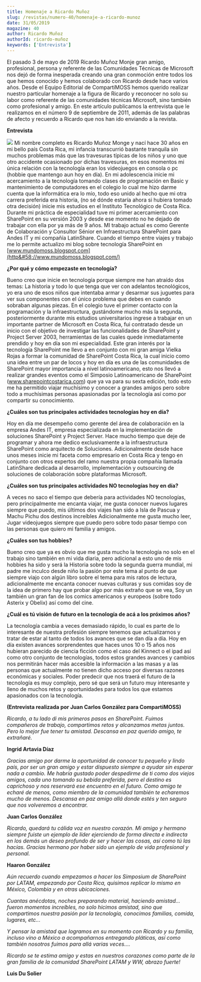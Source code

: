 ```yaml
---
title: Homenaje a Ricardo Muñoz
slug: /revistas/numero-40/homenaje-a-ricardo-munoz
date: 31/05/2019
magazine: 40
author: Ricardo Muñoz
authorId: ricardo-muñoz
keywords: ['Entrevista']
---
```



<ArticleHeader frontmatter={props.pageContext.frontmatter} />



El pasado 3 de mayo de 2019 Ricardo Muñoz Monje gran amigo, profesional, persona y referente de las Comunidades Técnicas de Microsoft nos dejó de forma inesperada creando una gran conmoción entre todos los que hemos conocido y hemos colaborado con Ricardo desde hace varios años. Desde el Equipo Editorial de CompartiMOSS hemos querido realizar nuestro particular homenaje a la figura de Ricardo y reconocer no solo su labor como referente de las comunidades técnicas Microsoft, sino también como profesional y amigo. En este artículo publicamos la entrevista que le realizamos en el número 9 de septiembre de 2011, además de las palabras de afecto y recuerdo a Ricardo que nos han ido enviando a la revista.​

​**Entrevista**

![](/../images/autores/ricardo-munoz.png#author) Mi nombre completo es Ricardo Muñoz Monge y nací hace 30 años en mi bello país Costa Rica, mi infancia transcurrió bastante tranquila sin muchos problemas más que las travesuras típicas de los niños y uno que otro accidente ocasionado por dichas travesuras, en esos momentos mi única relación con la tecnología eran los videojuegos en consola o pc (hobbie que mantengo aun hoy en día). En mi adolescencia inicie mi acercamiento a la tecnología tomando clases de programación en Basic y mantenimiento de computadores en el colegio lo cual me hizo darme cuenta que la informática era lo mío, todo eso unido al hecho que mi otra carrera preferida era historia, (no sé dónde estaría ahora si hubiera tomado otra decisión) inicie mis estudios en el Instituto Tecnológico de Costa Rica. Durante mi práctica de especialidad tuve mi primer acercamiento con SharePoint en su versión 2003 y desde ese momento no he dejado de trabajar con ella por ya más de 9 años. MI trabajo actual es como Gerente de Colaboración y Consultor Sénior en Infraestructura SharePoint para Andes IT y mi compañía LatinShare. Cuando el tiempo entre viajes y trabajo me lo permite actualizo mi blog sobre tecnología SharePoint en [www.mundomoss.blogspot.com](http&#58;//www.mundomoss.blogspot.com/)

**¿Por qué y cómo empezaste en tecnología?**

Bueno creo que inicie en tecnología porque siempre me han atraído dos temas: La historia y todo lo que tenga que ver con adelantos tecnológicos, yo era uno de esos niños que intentaba armar y desarmar sus juguetes para ver sus componentes con el único problema que debes en cuando sobraban algunas piezas. En el colegio tuve el primer contacto con la programación y la infraestructura, gustándome mucho más la segunda, posteriormente durante mis estudios universitarios ingrese a trabajar en un importante partner de Microsoft en Costa Rica, fui contratado desde un inicio con el objetivo de investigar las funcionalidades de SharePoint y Project Server 2003, herramientas de las cuales quede inmediatamente prendido y hoy en día son mi especialidad. Este gran interés por la tecnología SharePoint me llevo a en conjunto con mi gran amiga Vielka Rojas a formar la comunidad de SharePoint Costa Rica, la cual inicio como una idea entre un par de locos y hoy en día es una de las comunidades de SharePoint mayor importancia a nivel latinoamericano, esto nos llevó a realizar grandes eventos como el Simposio Latinoamericano de SharePoint (www.sharepointcostarica.com) que ya va para su sexta edición, todo esto me ha permitido viajar muchísimo y conocer a grandes amigos pero sobre todo a muchísimas personas apasionadas por la tecnología así como por compartir su conocimiento.

**¿Cuáles son tus principales actividades tecnologías hoy en día?**

Hoy en día me desempeño como gerente del área de colaboración en la empresa Andes IT, empresa especializada en la implementación de soluciones SharePoint y Project Server. Hace mucho tiempo que deje de programar y ahora me dedico exclusivamente a la infraestructura SharePoint como arquitecto de Soluciones. Adicionalmente desde hace unos meses inicie mi faceta como empresario en Costa Rica y tengo en conjunto con otros expertos del ramo nuestra propia compañía llamada LatinShare dedicada al desarrollo, implementación y outsourcing de soluciones de colaboración sobre plataformas Microsoft.

**¿Cuáles son tus principales actividades NO tecnologías hoy en día?**

A veces no saco el tiempo que debería para actividades NO tecnologías, pero principalmente me encanta viajar, me gusta conocer nuevos lugares siempre que puedo, mis últimos dos viajes han sido a Isla de Pascua y Machu Pichu dos destinos increíbles Adicionalmente me gusta mucho leer, Jugar videojuegos siempre que puedo pero sobre todo pasar tiempo con las personas que quiero mi familia y amigos.

**¿Cuáles son tus hobbies?**

Bueno creo que ya es obvio que me gusta mucho la tecnología no solo en el trabajo sino también en mi vida diaria, pero adicional a esto uno de mis hobbies ha sido y será la Historia sobre todo la segunda guerra mundial, mi padre me inculco desde niño la pasión por este tema al punto de que siempre viajo con algún libro sobre el tema para mis ratos de lectura, adicionalmente me encanta conocer nuevas culturas y sus comidas soy de la idea de primero hay que probar algo por más extraño que se vea, Soy un también un gran fan de los comics americanos y europeos (sobre todo Asterix y Obelix) así como del cine.

**¿Cuál es tú visión de futuro en la tecnología de acá a los próximos años?**

La tecnología cambia a veces demasiado rápido, lo cual es parte de lo interesante de nuestra profesión siempre tenemos que actualizarnos y tratar de estar al tanto de todos los avances que se dan día a día. Hoy en día existen avances sorprendentes que haces unos 10 o 15 años nos hubieran parecido de ciencia ficción como el caso del Kinnect o el ipad así como otro conjunto de tecnologías, todos estos grandes avances y cambios nos permitirán hacer más accesible la información a las masas y a las personas que actualmente no tienen dicho acceso por diversas razones económicas y sociales. Poder predecir que nos traerá el futuro de la tecnología es muy complejo, pero sé que será un futuro muy interesante y lleno de muchos retos y oportunidades para todos los que estamos apasionados con la tecnología.

**(Entrevista realizada por Juan Carlos González para CompartiMOSS)**



*Ricardo, a tu lado di mis primeros pasos en SharePoint. Fuimos compañeros de trabajo, compartimos retos y alcanzamos metas juntos. Pero lo mejor fue tener tu amistad. Descansa en paz querido amigo, te extrañaré.*

**Ingrid Artavia Díaz**



*Gracias amigo por darme la oportunidad de conocer tu pequeño y lindo país, por ser un gran amigo y estar dispuesto siempre a ayudar sin esperar nada a cambio. Me habría gustado poder despedirme de ti como dos viejos amigos, cada uno tomando su bebida preferida, pero el destino es caprichoso y nos reservará ese encuentro en el futuro. Como amigo te echaré de menos, como miembro de la comunidad también te echaremos mucho de menos. Descansa en paz amigo allá donde estés y ten seguro que nos volveremos a encontrar.*

**Juan Carlos González**



*Ricardo, quedará tu cálida voz en nuestro corazón. Mi amigo y hermano siempre fuiste un ejemplo de líder ejerciendo de forma directa e indirecta en los demás un deseo profundo de ser y hacer las cosas, así como tú las hacías. Gracias hermano por haber sido un ejemplo de vida profesional y personal.*

**Haaron González**





*Aún recuerdo cuando empezamos a hacer los Simposium de SharePoint por LATAM, empezando por Costa Rica, quisimos replicar lo mismo en México, Colombia y en otras ubicaciones.*

*Cuantas anécdotas, noches preparando material, haciendo amistad... fueron momentos increíbles, no solo hicimos amistad, sino que compartimos nuestra pasión por la tecnología, conocimos familias, comida, lugares, etc...*

*Y pensar la amistad que logramos en su momento con Ricardo y su familia, incluso vino a México a acompañarnos entregando pláticas, así como también nosotros fuimos para allá varias veces....*

*Ricardo se te estima amigo y estas en nuestros corazones como parte de la gran familia de la comunidad SharePoint LATAM y WW, abrazo fuerte!*

**Luis Du Solier​**

